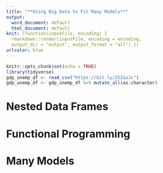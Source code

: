 ```yaml
---
title: "**Using Big Data to Fit Many Models**"
output:
  word_document: default
  html_document: default
knit: (function(inputFile, encoding) {
  rmarkdown::render(inputFile, encoding = encoding,
  output_dir = "output", output_format = "all") })
urlcolor: blue
---
```


```r
knitr::opts_chunk$set(echo = TRUE)
library(tidyverse)
gdp_unemp_df <- read_csv("https://bit.ly/2SZazJc")
gdp_unemp_df <- gdp_unemp_df %>% mutate_all(as.character)
```

# Nested Data Frames

# Functional Programming

# Many Models
